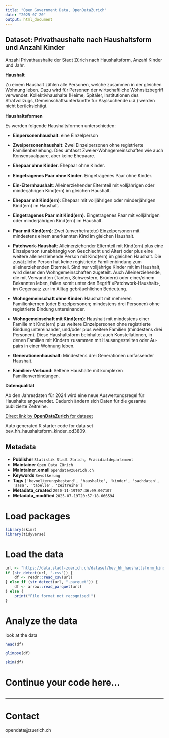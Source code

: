 ```yaml
---
title: "Open Government Data, OpenDataZurich"
date: "2025-07-20"
output: html_document
---
```


## Dataset: Privathaushalte nach Haushaltsform und Anzahl Kinder


Anzahl Privathaushalte der Stadt Zürich nach Haushaltsform, Anzahl Kinder und Jahr.


**Haushalt**

Zu einem Haushalt zählen alle Personen, welche zusammen in der gleichen Wohnung leben. Dazu wird für Personen der wirtschaftliche Wohnsitzbegriff verwendet. Kollektivhaushalte (Heime, Spitäler, Institutionen des Strafvollzugs, Gemeinschaftsunterkünfte für Asylsuchende u.ä.) werden nicht berücksichtigt.


[]()

**Haushaltsformen**

Es werden folgende Haushaltsformen unterschieden:

- **Einpersonenhaushalt**: eine Einzelperson

- **Zweipersonenhaushalt**: Zwei Einzelpersonen ohne registrierte Familienbeziehung. Dies umfasst Zweier-Wohngemeinschaften wie auch Konsensualpaare, aber keine Ehepaare.

- **Ehepaar ohne Kinder**. Ehepaar ohne Kinder.

- **Eingetragenes Paar ohne Kinder**. Eingetragenes Paar ohne Kinder.

- **Ein-Elternhaushalt**: Alleinerziehender Elternteil mit volljährigen oder minderjährigen Kind(ern) im gleichen Haushalt.

- **Ehepaar mit Kind(ern)**: Ehepaar mit volljährigen oder minderjährigen Kind(ern) im Haushalt.

- **Eingetragenes Paar mit Kind(ern)**. Eingetragenes Paar mit volljährigen oder minderjährigen Kind(ern) im Haushalt.

- **Paar mit Kind(ern)**: Zwei (unverheiratete) Einzelpersonen mit mindestens einem anerkannten Kind im gleichen Haushalt. 

- **Patchwork-Haushalt**: Alleinerziehender Elternteil mit Kind(ern) plus eine Einzelperson (unabhängig von Geschlecht und Alter) oder plus eine weitere alleinerziehende Person mit Kind(ern) im gleichen Haushalt. Die zusätzliche Person hat keine registrierte Familienbindung zum alleinerziehenden Elternteil. Sind nur volljährige Kinder mit im Haushalt, wird dieser den Wohngemeinschaften zugeteilt. Auch Alleinerziehende, die mit Verwandten (Tanten, Schwestern, Brüdern) oder einer/einem Bekannten leben, fallen somit unter den Begriff «Patchwork-Haushalt», im Gegensatz zur im Alltag gebräuchlichen Bedeutung. 

- **Wohngemeinschaft ohne Kinder**: Haushalt mit mehreren Familienkernen (oder Einzelpersonen; mindestens drei Personen) ohne registrierte Bindung untereinander. 

- **Wohngemeinschaft mit Kind(ern)**: Haushalt mit mindestens einer Familie mit Kind(ern) plus weitere Einzelpersonen ohne registrierte Bindung untereinander, und/oder plus weitere Familien (mindestens drei Personen). Diese Haushaltsform beinhaltet auch Konstellationen, in denen Familien mit Kindern zusammen mit Hausangestellten oder Au-pairs in einer Wohnung leben.

- **Generationenhaushalt**: Mindestens drei Generationen umfassender Haushalt. 

- **Familien-Verbund**: Seltene Haushalte mit komplexen Familienverbindungen.


[]()

**Datenqualität**

Ab den Jahresdaten für 2024 wird eine neue Auswertungsregel für Haushalte angewendet. Dadurch ändern sich Daten für die gesamte publizierte Zeitreihe.


[]()



[Direct link by **OpenDataZurich** for dataset](https://data.stadt-zuerich.ch/dataset/bev_hh_haushaltsform_kinder_od3809)

Auto generated R starter code for data set bev_hh_haushaltsform_kinder_od3809.

## Metadata

- **Publisher** `Statistik Stadt Zürich, Präsidialdepartement`
- **Maintainer** `Open Data Zürich`
- **Maintainer_email** `opendata@zuerich.ch`
- **Keywords** `Bevölk­erung`
- **Tags** `['bevoelkerungsbestand', 'haushalte', 'kinder', 'sachdaten', 'sasa', 'tabelle', 'zeitreihe']`
- **Metadata_created** `2020-11-19T07:36:09.007107`
- **Metadata_modified** `2025-07-19T20:57:18.666594`


# Load packages

```r
library(skimr)
library(tidyverse)
```

# Load the data

```r
url <- "https://data.stadt-zuerich.ch/dataset/bev_hh_haushaltsform_kinder_od3809/download/BEV380OD3809.csv"
if (str_detect(url, ".csv")) {
    df <- readr::read_csv(url)
} else if (str_detect(url, ".parquet")) {
    df <- arrow::read_parquet(url)
} else {
    print("File format not recognised!")
}
```

# Analyze the data

look at the data
```r
head(df)
```

```r
glimpse(df)
```

```r
skim(df)
```

# Continue your code here...

```r

```

------------------------------------------------------------------------

# Contact

opendata@zuerich.ch
